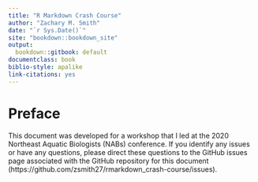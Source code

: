 ```yaml
--- 
title: "R Markdown Crash Course"
author: "Zachary M. Smith"
date: "`r Sys.Date()`"
site: "bookdown::bookdown_site"
output:
  bookdown::gitbook: default
documentclass: book
biblio-style: apalike
link-citations: yes
---
```


# Preface

This document was developed for a workshop that I led at the 2020 Northeast Aquatic Biologists (NABs) conference. If you identify any issues or have any questions, please direct these questions to the GitHub issues page associated with the GitHub repository for this document (https://github.com/zsmith27/rmarkdown_crash-course/issues).

